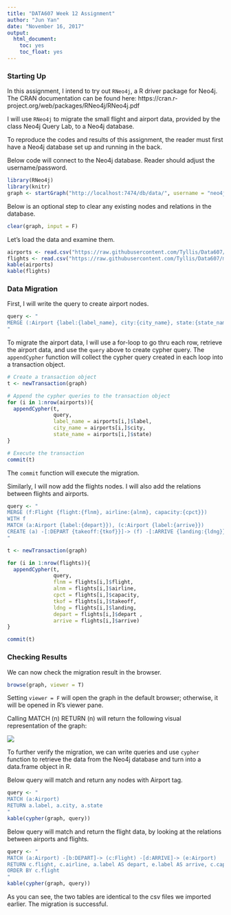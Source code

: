 ---
title: "DATA607 Week 12 Assignment"
author: "Jun Yan"
date: "November 16, 2017"
output: 
  html_document:
    toc: yes
    toc_float: yes
---

### Starting Up

In this assignment, I intend to try out `RNeo4j`, a R driver package for Neo4j. The CRAN documentation can be found here: https://cran.r-project.org/web/packages/RNeo4j/RNeo4j.pdf

I will use `RNeo4j` to migrate the small flight and airport data, provided by the class Neo4j Query Lab, to a Neo4j database. 

To reproduce the codes and results of this assignment, the reader must first have a Neo4j database set up and running in the back.

Below code will connect to the Neo4j database. Reader should adjust the username/password.

```{r}
library(RNeo4j)
library(knitr)
graph <- startGraph("http://localhost:7474/db/data/", username = "neo4j", password = "12345")
```  

Below is an optional step to clear any existing nodes and relations in the database.

```{r}
clear(graph, input = F)
```

Let's load the data and examine them.

```{r}
airports <- read.csv("https://raw.githubusercontent.com/Tyllis/Data607/master/neo4j-airport-csv-raw.csv", stringsAsFactors = F)
flights <- read.csv("https://raw.githubusercontent.com/Tyllis/Data607/master/neo4j-flight-lab-data.csv", stringsAsFactors = F)
kable(airports)
kable(flights)
```

### Data Migration

First, I will write the query to create airport nodes.

```{r}
query <- "
MERGE (:Airport {label:{label_name}, city:{city_name}, state:{state_name}})
"
```

To migrate the airport data, I will use a for-loop to go thru each row, retrieve the airport data, and use the `query` above to create cypher query. The `appendCypher` function will collect the cypher query created in each loop into a transaction object.

```{r}
# Create a transaction object
t <- newTransaction(graph)

# Append the cypher queries to the transaction object
for (i in 1:nrow(airports)){
  appendCypher(t,
               query,
               label_name = airports[i,]$label,
               city_name = airports[i,]$city,
               state_name = airports[i,]$state)
}

# Execute the transaction
commit(t)
```

The `commit` function will execute the migration.

Similarly, I will now add the flights nodes. I will also add the relations between flights and airports.

```{r}
query <- "
MERGE (f:Flight {flight:{flnm}, airline:{alnm}, capacity:{cpct}})
WITH f
MATCH (a:Airport {label:{depart}}), (c:Airport {label:{arrive}}) 
CREATE (a) -[:DEPART {takeoff:{tkof}}]-> (f) -[:ARRIVE {landing:{ldng}}]-> (c)
"

t <- newTransaction(graph)

for (i in 1:nrow(flights)){
  appendCypher(t,
               query,
               flnm = flights[i,]$flight,
               alnm = flights[i,]$airline,
               cpct = flights[i,]$capacity,
               tkof = flights[i,]$takeoff,
               ldng = flights[i,]$landing,
               depart = flights[i,]$depart ,
               arrive = flights[i,]$arrive)
}

commit(t)
```

### Checking Results

We can now check the migration result in the browser.

```{r}
browse(graph, viewer = T)
```

Setting `viewer = F` will open the graph in the default browser; otherwise, it will be opened in R's viewer pane.

Calling MATCH (n) RETURN (n) will return the following visual representation of the graph:

![](https://raw.githubusercontent.com/Tyllis/Data607/master/airport-flight-graph.PNG)

To further verify the migration, we can write queries and use `cypher` function to retrieve the data from the Neo4j database and turn into a data.frame object in R.

Below query will match and return any nodes with Airport tag.

```{r}
query <- "
MATCH (a:Airport)
RETURN a.label, a.city, a.state
"
kable(cypher(graph, query))
```

Below query will match and return the flight data, by looking at the relations between airports and flights.

```{r}
query <- "
MATCH (a:Airport) -[b:DEPART]-> (c:Flight) -[d:ARRIVE]-> (e:Airport)
RETURN c.flight, c.airline, a.label AS depart, e.label AS arrive, c.capacity, b.takeoff, d.landing
ORDER BY c.flight
"
kable(cypher(graph, query))
```

As you can see, the two tables are identical to the csv files we imported earlier. The migration is successful.

